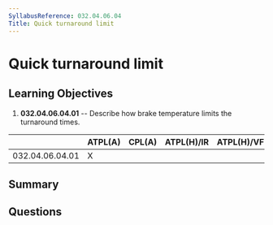 ```yaml
---
SyllabusReference: 032.04.06.04
Title: Quick turnaround limit
---
```


# Quick turnaround limit

## Learning Objectives

1.  **032.04.06.04.01** -- Describe how brake temperature limits the turnaround
    times.

|                 | ATPL(A) | CPL(A) | ATPL(H)/IR | ATPL(H)/VFR | CPL(H) | IR | CBIR(A) |
| --------------- | ------- | ------ | ---------- | ----------- | ------ | -- | ------- |
| 032.04.06.04.01 | X       |        |            |             |        |    |         |

## Summary

## Questions
